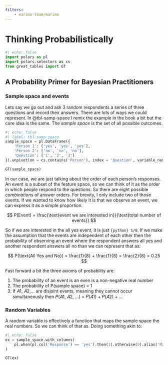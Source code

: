 ```yaml
---
filters:
    - marimo-team/marimo 
---
```


# Thinking Probabilistically 

```python
#| echo: false
import polars as pl 
import polars.selectors as cs
from great_tables import GT 

```

## A Probability Primer for Bayesian Practitioners 

###  Sample space and events 

Lets say we go out and ask 3 random respondents a series of three questions and record their answers. There are lots of ways we could represent. In @tbl-samp-space I remix the example in the book a bit but the core idea is the same. The *sample space* is the set of all possible outcomes. 

```python
#| echo: false
#| label: tbl-samp-space
sample_space = pl.DataFrame({
    'Person 1': ['yes', 'yes', 'yes'],
    'Person 2': ['no', 'no', 'no'],
    'Question': ['1', '2', '3']
}).unpivot(on = cs.contains('Person'), index = 'Question', variable_name='Individual', value_name='Response')

GT(sample_space)
```

In our case, we are just talking about the order of each person's responses. An event is a subset of the feature space, so we can think of it as the order in which people respond to the questions. So there are eight possible *combinations* of answer orders. For brevity, I only include two of those events. If we wanted to know how likely it is that we observe an event, we can express it as a simple proportion. 

$$
P(Event) = \frac{\text{event we are interested in}}{\text{total number of events}}
$$

So if we are interested in the all yes event, it is just `{python} 1/8`. If we make the assumption that the events are independent of each other then the probability of observing an event where the respondent answers all yes and another respondent answers all no than we can represent that as:

$$
P(\text{All Yes and No}) = \frac{1}{8} + \frac{1}{8} = \frac{2}{8} = 0.25
$$


Fast forward a bit the three axioms of probability are: 

1. The probability of an event is an even is a non-negative real number 
2. The probability of P(sample space) = 1
3. If 𝐴1, 𝐴2,… are disjoint events, meaning they cannot occur simultaneously then
𝑃(𝐴1, 𝐴2, …) = 𝑃(𝐴1) + 𝑃(𝐴2) + …

### Random Variables 


A random variable is effectively a function that maps the sample space the real numbers. So we can think of that as. Doing something akin to: 


```python
#| echo: false
ex = sample_space.with_columns(
    pl.when(pl.col('Response') == 'yes').then(1).otherwise(0).alias('Mapping Examp')
)

GT(ex)
```